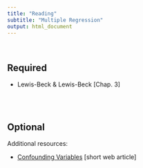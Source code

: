 ```yaml
---
title: "Reading"
subtitle: "Multiple Regression"
output: html_document
---
```


<br />

## Required

- Lewis-Beck &amp; Lewis-Beck [Chap. 3]

<br />
<br />

## Optional

Additional resources:

- [Confounding Variables](http://www.icpsr.umich.edu/icpsrweb/instructors/setups2008/exercises/notes/confounding.jsp) [short web article]
